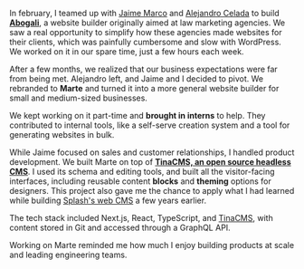 In february, I teamed up with [Jaime Marco](https://www.linkedin.com/in/jaimemarco/) and [Alejandro Celada](https://www.linkedin.com/in/alejandro-celada-guerrero/) to build [**Abogali**](https://www.abogali.es/), a website builder originally aimed at law marketing agencies. We saw a real opportunity to simplify how these agencies made websites for their clients, which was painfully cumbersome and slow with WordPress. We worked on it in our spare time, just a few hours each week.

After a few months, we realized that our business expectations were far from being met. Alejandro left, and Jaime and I decided to pivot. We rebranded to **Marte** and turned it into a more general website builder for small and medium-sized businesses.

We kept working on it part-time and **brought in interns** to help. They contributed to internal tools, like a self-serve creation system and a tool for generating websites in bulk.

While Jaime focused on sales and customer relationships, I handled product development. We built Marte on top of [**TinaCMS, an open source headless CMS**](https://tina.io/). I used its schema and editing tools, and built all the visitor-facing interfaces, including reusable content **blocks** and **theming** options for designers. This project also gave me the chance to apply what I had learned while building [Splash's web CMS](https://www.splashthat.com/) a few years earlier.

The tech stack included Next.js, React, TypeScript, and [TinaCMS](https://tina.io/), with content stored in Git and accessed through a GraphQL API.

Working on Marte reminded me how much I enjoy building products at scale and leading engineering teams.
